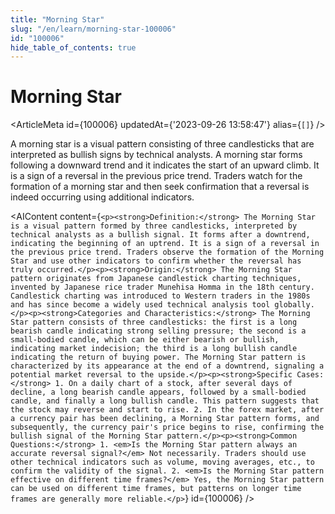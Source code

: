 ```yaml
---
title: "Morning Star"
slug: "/en/learn/morning-star-100006"
id: "100006"
hide_table_of_contents: true
---
```



# Morning Star

<ArticleMeta id={100006} updatedAt={'2023-09-26 13:58:47'} alias={`[]`} />
<div className='border-solid border-b border-t-0 my-4 border-[var(--ifm-color-gray-300)]' />

A morning star is a visual pattern consisting of three candlesticks that are interpreted as bullish signs by technical analysts. A morning star forms following a downward trend and it indicates the start of an upward climb. It is a sign of a reversal in the previous price trend. Traders watch for the formation of a morning star and then seek confirmation that a reversal is indeed occurring using additional indicators.

<AIContent content={`<p><strong>Definition:</strong> The Morning Star is a visual pattern formed by three candlesticks, interpreted by technical analysts as a bullish signal. It forms after a downtrend, indicating the beginning of an uptrend. It is a sign of a reversal in the previous price trend. Traders observe the formation of the Morning Star and use other indicators to confirm whether the reversal has truly occurred.</p><p><strong>Origin:</strong> The Morning Star pattern originates from Japanese candlestick charting techniques, invented by Japanese rice trader Munehisa Homma in the 18th century. Candlestick charting was introduced to Western traders in the 1980s and has since become a widely used technical analysis tool globally.</p><p><strong>Categories and Characteristics:</strong> The Morning Star pattern consists of three candlesticks: the first is a long bearish candle indicating strong selling pressure; the second is a small-bodied candle, which can be either bearish or bullish, indicating market indecision; the third is a long bullish candle indicating the return of buying power. The Morning Star pattern is characterized by its appearance at the end of a downtrend, signaling a potential market reversal to the upside.</p><p><strong>Specific Cases:</strong> 1. On a daily chart of a stock, after several days of decline, a long bearish candle appears, followed by a small-bodied candle, and finally a long bullish candle. This pattern suggests that the stock may reverse and start to rise. 2. In the forex market, after a currency pair has been declining, a Morning Star pattern forms, and subsequently, the currency pair's price begins to rise, confirming the bullish signal of the Morning Star pattern.</p><p><strong>Common Questions:</strong> 1. <em>Is the Morning Star pattern always an accurate reversal signal?</em> Not necessarily. Traders should use other technical indicators such as volume, moving averages, etc., to confirm the validity of the signal. 2. <em>Is the Morning Star pattern effective on different time frames?</em> Yes, the Morning Star pattern can be used on different time frames, but patterns on longer time frames are generally more reliable.</p>`} id={100006} />
